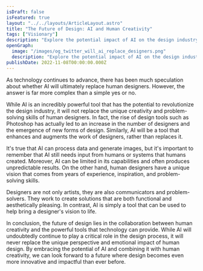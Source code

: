 ```yaml
---
isDraft: false
isFeatured: true
layout: "../../layouts/ArticleLayout.astro"
title: "The Future of Design: AI and Human Creativity"
tags: ["Visionary"]
description: "Explore the potential impact of AI on the design industry and how it will complement, rather than replace, the unique creativity and problem-solving skills of human designers. Discover how AI is a powerful tool that can be used to enhance and augment the work of designers, leading to even more innovative and impactful designs in the future."
openGraph:
  image: "/images/og_twitter_will_ai_replace_designers.png"
  description: "Explore the potential impact of AI on the design industry and how it will complement, rather than replace, the unique creativity and problem-solving skills of human designers. Discover how AI is a powerful tool that can be used to enhance and augment the work of designers, leading to even more innovative and impactful designs in the future."
publishDate: 2022-11-08T00:00:00.000Z
---
```


As technology continues to advance, there has been much speculation about whether AI will ultimately replace human designers. However, the answer is far more complex than a simple yes or no.

While AI is an incredibly powerful tool that has the potential to revolutionize the design industry, it will not replace the unique creativity and problem-solving skills of human designers. In fact, the rise of design tools such as Photoshop has actually led to an increase in the number of designers and the emergence of new forms of design. Similarly, AI will be a tool that enhances and augments the work of designers, rather than replaces it.

It's true that AI can process data and generate images, but it's important to remember that AI still needs input from humans or systems that humans created. Moreover, AI can be limited in its capabilities and often produces unpredictable results. On the other hand, human designers have a unique vision that comes from years of experience, inspiration, and problem-solving skills.

Designers are not only artists, they are also communicators and problem-solvers. They work to create solutions that are both functional and aesthetically pleasing. In contrast, AI is simply a tool that can be used to help bring a designer's vision to life.

In conclusion, the future of design lies in the collaboration between human creativity and the powerful tools that technology can provide. While AI will undoubtedly continue to play a critical role in the design process, it will never replace the unique perspective and emotional impact of human design. By embracing the potential of AI and combining it with human creativity, we can look forward to a future where design becomes even more innovative and impactful than ever before.
